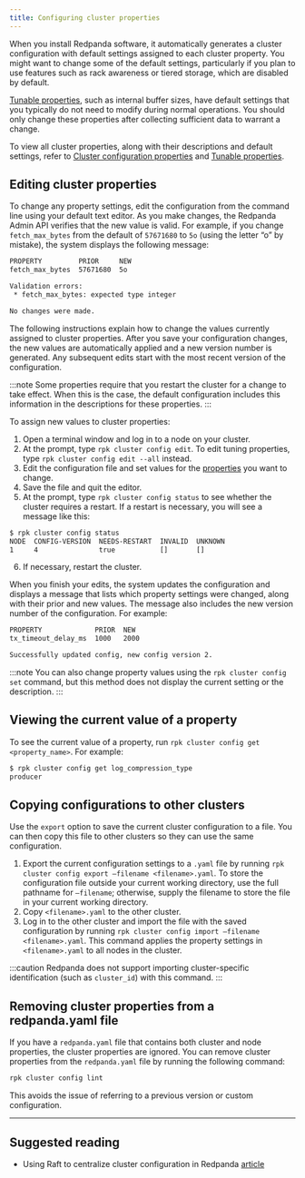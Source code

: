 ```yaml
---
title: Configuring cluster properties
---
```


When you install Redpanda software, it automatically generates a cluster configuration with default settings assigned to each cluster property. 
You might want to change some of the default settings, particularly if you plan to use features such as rack awareness or tiered storage, which are disabled by default.

[Tunable properties](/docs/reference/tunable-properties), such as internal buffer sizes, have default settings that you typically do not need to modify during normal operations. You should only change these properties after collecting sufficient data to warrant a change. 

To view all cluster properties, along with their descriptions and default settings, refer to [Cluster configuration properties](/docs/reference/cluster-properties) and [Tunable properties](/docs/reference/tunable-properties).

## Editing cluster properties

To change any property settings, edit the configuration from the command line using your default text editor. As you make changes, the Redpanda Admin API verifies that the new value is valid. For example, if you change `fetch_max_bytes` from the default of `57671680` to `5o` (using the letter “o” by mistake), the system displays the following message:

```bash
PROPERTY         PRIOR     NEW
fetch_max_bytes  57671680  5o

Validation errors:
 * fetch_max_bytes: expected type integer

No changes were made.
```

The following instructions explain how to change the values currently assigned to cluster properties. After you save your configuration changes, the new values are automatically applied and a new version number is generated. Any subsequent edits start with the most recent version of the configuration.

:::note
Some properties require that you restart the cluster for a change to take effect. When this is the case, the default configuration includes this information in the descriptions for these properties.
:::

To assign new values to cluster properties:

1. Open a terminal window and log in to a node on your cluster.
2. At the prompt, type `rpk cluster config edit`. To edit tuning properties, type `rpk cluster config edit --all` instead.
3. Edit the configuration file and set values for the [properties](/docs/reference/cluster-properties) you want to change.
4. Save the file and quit the editor.
5. At the prompt, type `rpk cluster config status` to see whether the cluster requires a restart. If a restart is necessary, you will see a message like this:

```bash
$ rpk cluster config status
NODE  CONFIG-VERSION  NEEDS-RESTART  INVALID  UNKNOWN
1     4               true           []       []
```

6. If necessary, restart the cluster.

When you finish your edits, the system updates the configuration and displays a message that lists which property settings were changed, along with their prior and new values. The message also includes the new version number of the configuration. For example:

```bash
PROPERTY             PRIOR  NEW
tx_timeout_delay_ms  1000   2000

Successfully updated config, new config version 2.
```

:::note
You can also change property values using the `rpk cluster config set` command, but this method does not display the current setting or the description.
:::

## Viewing the current value of a property

To see the current value of a property, run `rpk cluster config get <property_name>`. For example:

```bash
$ rpk cluster config get log_compression_type
producer
```

## Copying configurations to other clusters

Use the `export` option to save the current cluster configuration to a file. You can then copy this file to other clusters so they can use the same configuration.

1. Export the current configuration settings to a `.yaml` file by running `rpk cluster config export –filename <filename>.yaml`. To store the configuration file outside your current working directory, use the full pathname for `–filename`; otherwise, supply the filename to store the file in your current working directory.
2. Copy `<filename>.yaml` to the other cluster.
3. Log in to the other cluster and import the file with the saved configuration by running `rpk cluster config import –filename <filename>.yaml`. This command applies the property settings in `<filename>.yaml` to all nodes in the cluster.

:::caution
Redpanda does not support importing cluster-specific identification (such as `cluster_id`) with this command.
:::

## Removing cluster properties from a redpanda.yaml file

If you have a `redpanda.yaml` file that contains both cluster and node properties, the cluster properties are ignored.
You can remove cluster properties from the `redpanda.yaml` file by running the following command:

```bash
rpk cluster config lint
```

This avoids the issue of referring to a previous version or custom configuration.

---

## Suggested reading

- Using Raft to centralize cluster configuration in Redpanda [article](https://redpanda.com/blog/raft-centralized-cluster-configuration-improvements/)
